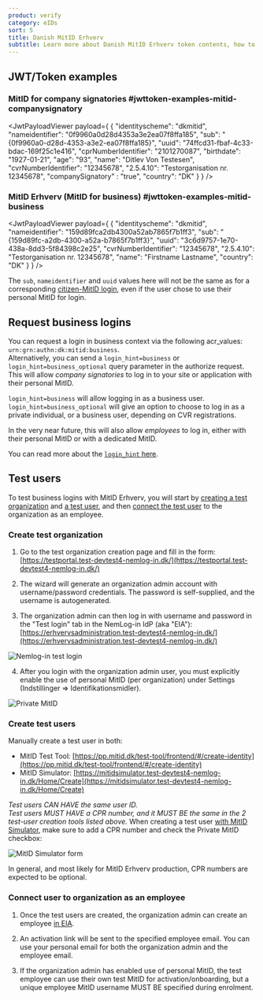 ```yaml
---
product: verify
category: eIDs
sort: 5
title: Danish MitID Erhverv
subtitle: Learn more about Danish MitID Erhverv token contents, how to request business logins and how to create test users.
---
```




## JWT/Token examples

### MitID for company signatories #jwttoken-examples-mitid-companysignatory

<JwtPayloadViewer
  payload={
    {
      "identityscheme": "dkmitid",
      "nameidentifier": "0f9960a0d28d4353a3e2ea07f8ffa185",
      "sub": "{0f9960a0-d28d-4353-a3e2-ea07f8ffa185}",
      "uuid": "74ffcd31-fbaf-4c33-bdac-169f25c1e416",
      "cprNumberIdentifier": "2101270087",
      "birthdate": "1927-01-21",
      "age": "93",
      "name": "Ditlev Von Testesen",
      "cvrNumberIdentifier": "12345678",
      "2.5.4.10": "Testorganisation nr. 12345678",
      "companySignatory" : "true",
      "country": "DK"
    }
  }
/>

### MitID Erhverv (MitID for business) #jwttoken-examples-mitid-business

<JwtPayloadViewer
  payload={
    {
      "identityscheme": "dkmitid",
      "nameidentifier": "159d89fca2db4300a52ab7865f7b1ff3",
      "sub": "{159d89fc-a2db-4300-a52a-b7865f7b1ff3}",
      "uuid": "3c6d9757-1e70-438a-8dd3-5f84398c2e25",
      "cvrNumberIdentifier": "12345678",
      "2.5.4.10": "Testorganisation nr. 12345678",
      "name": "Firstname Lastname",
      "country": "DK"
    }
  }
/>

The `sub`, `nameidentifier` and `uuid` values here will not be the same as for a corresponding [citizen-MitID login](/verify/e-ids/danish-mitid/#jwttoken-examples-mitid-citizen), even if the user chose to use their personal MitID for login.

## Request business logins

You can request a login in business context via the following acr_values: `urn:grn:authn:dk:mitid:business`.  
Alternatively, you can send a `login_hint=business` or `login_hint=business_optional` query parameter in the authorize request.  
This will allow *company signatories* to log in to your site or application with their personal MitID.

`login_hint=business` will allow logging in as a business user.  
`login_hint=business_optional` will give an option to choose to log in as a private individual, or a business user, depending on CVR registrations. 

<Highlight icon="info">

In the very near future, this will also allow *employees* to log in, either with their personal MitID or with a dedicated MitID.

</Highlight>

You can read more about the [`login_hint` here](/verify/getting-started/oidc-intro/#the-loginhint-parameter).


## Test users 

To test business logins with MitID Erhverv, you will start by [creating a test organization](/verify/e-ids/danish-mitid-erhverv/#creating-test-organization) and [a test user](/verify/e-ids/danish-mitid-erhverv/#creating-test-users), and then [connect the test user](/verify/e-ids/danish-mitid-erhverv/#connecting-user-to-organization-as-an-employee) to the organization as an employee. 

### Create test organization

1. Go to the test organization creation page and fill in the form: [https://testportal.test-devtest4-nemlog-in.dk/](https://testportal.test-devtest4-nemlog-in.dk/)

2. The wizard will generate an organization admin account with username/password credentials. The password is self-supplied, and the username is autogenerated.  

3. The organization admin can then log in with username and password in the "Test login" tab in the NemLog-in IdP (aka "EIA"): [https://erhvervsadministration.test-devtest4-nemlog-in.dk/](https://erhvervsadministration.test-devtest4-nemlog-in.dk/)

![Nemlog-in test login](./images/mitid-erhverv-nemlog-in.png)

4. After you login with the organization admin user, you must explicitly enable the use of personal MitID (per organization) under Settings (Indstillinger => Identifikationsmidler). 

![Private MitID](./images/mitid-erhverv-privat.png)

### Create test users

Manually create a test user in both:
- MitID Test Tool: [https://pp.mitid.dk/test-tool/frontend/#/create-identity](https://pp.mitid.dk/test-tool/frontend/#/create-identity)
- MitID Simulator: [https://mitidsimulator.test-devtest4-nemlog-in.dk/Home/Create](https://mitidsimulator.test-devtest4-nemlog-in.dk/Home/Create)    

*Test users CAN HAVE the same user ID.*  
*Test users MUST HAVE a CPR number, and it MUST BE the same in the 2 test-user creation tools listed above.*
When creating a test user [with MitID Simulator](https://mitidsimulator.test-devtest4-nemlog-in.dk/Home/Create), make sure to add a CPR number and check the Private MitID checkbox: 

![MitID Simulator form](./images/mitid-erhverv-cpr.png)

<Highlight icon="info">

In general, and most likely for MitID Erhverv production, CPR numbers are expected to be optional.

</Highlight>

### Connect user to organization as an employee

1. Once the test users are created, the organization admin can create an employee [in EIA](https://erhvervsadministration.test-devtest4-nemlog-in.dk/).

2. An activation link will be sent to the specified employee email. You can use your personal email for both the organization admin and the employee email.  

3. If the organization admin has enabled use of personal MitID, the test employee can use their own test MitID for activation/onboarding, but a unique employee MitID username MUST BE specified during enrolment.